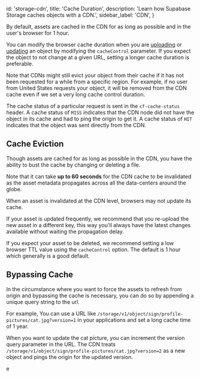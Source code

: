 
  id: 'storage-cdn',
  title: 'Cache Duration',
  description: 'Learn how Supabase Storage caches objects with a CDN.',
  sidebar_label: 'CDN',
}

By default, assets are cached in the CDN for as long as possible and in the user's browser for 1 hour.

You can modify the browser cache duration when you are [uploading](/docs/reference/javascript/storage-from-upload) or [updating](/docs/reference/javascript/storage-from-update) an object by modifying the `cacheControl` parameter.
If you expect the object to not change at a given URL, setting a longer cache duration is preferable.

<Admonition type="note">

Note that CDNs might still evict your object from their cache if it has not been requested for a while from a specific region. For example, if no user from United States requests your object, it will be removed from the CDN cache even if we set a very long cache control duration.

</Admonition>

The cache status of a particular request is sent in the `cf-cache-status` header. A cache status of `MISS` indicates that the CDN node did not have the object in its cache and had to ping the origin to get it. A cache status of `HIT` indicates that the object was sent directly from the CDN.

## Cache Eviction

Though assets are cached for as long as possible in the CDN, you have the ability to bust the cache by changing or deleting a file.

Note that it can take **up to 60 seconds** for the CDN cache to be invalidated as the asset metadata propagates across all the data-centers around the globe.

When an asset is invalidated at the CDN level, browsers may not update its cache.

If your asset is updated frequently, we recommend that you re-upload the new asset in a different key, this way you'll always have the latest changes available without waiting the propagation delay.

If you expect your asset to be deleted, we recommend setting a low browser TTL value using the `cacheControl` option. The default is 1 hour which generally is a good default.

## Bypassing Cache

In the circumstance where you want to force the assets to refresh from origin and bypassing the cache is necessary, you can do so by appending a unique query string to the url.

For example, You can use a URL like `/storage/v1/object/sign/profile-pictures/cat.jpg?version=1` in your applications and set a long cache time of 1 year.

When you want to update the cat picture, you can increment the version query parameter in the URL. The CDN treats `/storage/v1/object/sign/profile-pictures/cat.jpg?version=2` as a new object and pings the origin for the updated version.



e
